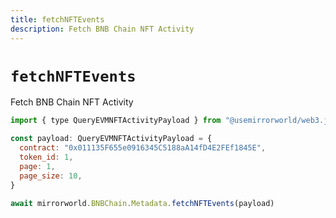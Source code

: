 ```yaml
---
title: fetchNFTEvents
description: Fetch BNB Chain NFT Activity
---
```


# `fetchNFTEvents`

Fetch BNB Chain NFT Activity

```js
import { type QueryEVMNFTActivityPayload } from "@usemirrorworld/web3.js"

const payload: QueryEVMNFTActivityPayload = {
  contract: "0x011135F655e0916345C5188aA14fD4E2FEf1845E",
  token_id: 1,
  page: 1,
  page_size: 10,
}

await mirrorworld.BNBChain.Metadata.fetchNFTEvents(payload)
```
